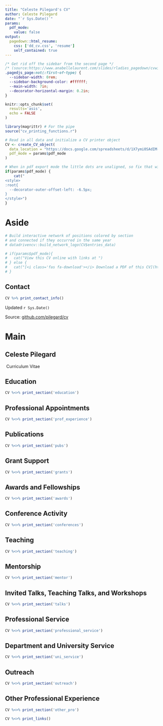 ```yaml
---
title: "Celeste Pilegard's CV"
author: Celeste Pilegard
date: "`r Sys.Date()`"
params:
  pdf_mode:
    value: false
output:
  pagedown::html_resume:
    css: ['dd_cv.css', 'resume']
    self_contained: true
---
```

``` css
/* Get rid off the sidebar from the second page */
/* (source:https://www.anabellelaurent.com/slides/rladies_pagedown/cvwithpagedown#18 */
.pagedjs_page:not(:first-of-type) {
  --sidebar-width: 0rem;
  --sidebar-background-color: #ffffff;
  --main-width: 7in;
  --decorator-horizontal-margin: 0.2in;
}
```

```r
knitr::opts_chunk$set(
  results='asis', 
  echo = FALSE
)

library(magrittr) # For the pipe
source("cv_printing_functions.r")

# Read in all data and initialize a CV printer object
CV <- create_CV_object(
  data_location = "https://docs.google.com/spreadsheets/d/1X7ymi0SAdIM-GbTtLmE6wr81_n6inYj_Vieaowv4RPY",  
  pdf_mode = params$pdf_mode
)

```


```r
# When in pdf export mode the little dots are unaligned, so fix that with some conditional CSS.
if(params$pdf_mode) {
    cat("
<style>
:root{
  --decorator-outer-offset-left: -6.5px;
}
</style>")
}
```


Aside
================================================================================


```r
# Build interactive network of positions colored by section
# and connected if they occurred in the same year
# datadrivencv::build_network_logo(CV$entries_data)
```


```r
# if(params$pdf_mode){
#   cat("View this CV online with links at ")
# } else {
#   cat("[<i class='fas fa-download'></i> Download a PDF of this CV](https://)")
# }
```

Contact {#contact}
--------------------------------------------------------------------------------

```r
CV %>% print_contact_info()
```

Updated `r Sys.Date()`

Source: [github.com/pilegard/cv](https://github.com/pilegard/cv)


Main
================================================================================

Celeste Pilegard {#title}
--------------------------------------------------------------------------------

&nbsp;Curriculum Vitae


Education {data-icon=graduation-cap data-concise=true}
--------------------------------------------------------------------------------

```r
CV %<>% print_section('education')
```

Professional Appointments {data-icon=institution data-concise=true}
--------------------------------------------------------------------------------

```r
CV %<>% print_section('prof_experience')
```

Publications {data-icon=book}
--------------------------------------------------------------------------------

```r
CV %<>% print_section('pubs')
```

Grant Support {data-icon=project-diagram}
--------------------------------------------------------------------------------

```r
CV %<>% print_section('grants')
```

Awards and Fellowships {data-icon=award}
--------------------------------------------------------------------------------

```r
CV %<>% print_section('awards')
```

Conference Activity {data-icon=users}
--------------------------------------------------------------------------------

```r
CV %<>% print_section('conferences')
```

Teaching {data-icon=chalkboard-teacher}
--------------------------------------------------------------------------------

```r
CV %<>% print_section('teaching')
```

Mentorship {data-icon=user-graduate}
--------------------------------------------------------------------------------

```r
CV %<>% print_section('mentor')
```

Invited Talks, Teaching Talks, and Workshops {data-icon=comment-alt}
--------------------------------------------------------------------------------

```r
CV %<>% print_section('talks')
```

Professional Service {data-icon=cogs}
--------------------------------------------------------------------------------

```r
CV %<>% print_section('professional_service')
```


Department and University Service {data-icon=cogs}
--------------------------------------------------------------------------------

```r
CV %<>% print_section('uni_service')
```


Outreach {data-icon=globe}
--------------------------------------------------------------------------------

```r
CV %<>% print_section('outreach')
```

Other Professional Experience {data-icon=briefcase}
--------------------------------------------------------------------------------

```r
CV %<>% print_section('other_pro')
```

<!--
Professional Development {data-icon=chart-line}
--------------------------------------------------------------------------------

```r
CV %<>% print_section('profdev')
```
-->


```r
CV %<>% print_links()
```
